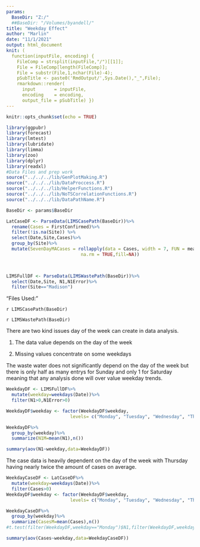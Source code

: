 ```yaml
---
params:
  BaseDir: "Z:/"
  ##BaseDir: "/Volumes/byandell/"
title: "Weekday Effect"
author: "Marlin"
date: "11/1/2021"
output: html_document
knit: (
  function(inputFile, encoding) { 
    FileComp = strsplit(inputFile,"/")[[1]];
    File = FileComp[length(FileComp)];
    File = substr(File,1,nchar(File)-4);
    pSubTitle <- paste0('RmdOutput/',Sys.Date(),"_",File);
    rmarkdown::render( 
      input       = inputFile, 
      encoding    = encoding, 
      output_file = pSubTitle) })
---
```


```r
knitr::opts_chunk$set(echo = TRUE)
```


```r
library(ggpubr)
library(forecast)
library(lmtest)
library(lubridate)
library(limma)
library(zoo)
library(dplyr)
library(readxl)
#Data Files and prep work
source("../../../lib/GenPlotMaking.R")
source("../../../lib/DataProccess.R")
source("../../../lib/HelperFunctions.R")
source("../../../lib/NoTSCorrelationFunctions.R")
source("../../../lib/DataPathName.R")
```


```r
BaseDir <- params$BaseDir

LatCaseDF <- ParseData(LIMSCasePath(BaseDir))%>% 
  rename(Cases = FirstConfirmed)%>%
  filter(!is.na(Site)) %>%
  select(Date,Site,Cases)%>%
  group_by(Site)%>%
  mutate(SevenDayMACases = rollapply(data = Cases, width = 7, FUN = mean, 
                            na.rm = TRUE,fill=NA))

  

LIMSFullDF <- ParseData(LIMSWastePath(BaseDir))%>%
  select(Date,Site, N1,N1Error)%>%
  filter(Site=="Madison")
```
"Files Used: "

`r LIMSCasePath(BaseDir)`

`r LIMSWastePath(BaseDir)`



There are two kind issues day of the week can create in data analysis.

  1) The data value depends on the day of the week
  
  2) Missing values concentrate on some weekdays
  
  
The waste water does not significantly depend on the day of the week but there is only half as many entrys for Sunday and only 1 for Saturday meaning that any analysis done will over value weekday trends.

```r
WeekdayDF <- LIMSFullDF%>%
  mutate(weekday=weekdays(Date))%>%
  filter(N1>0,N1Error>0)

WeekdayDF$weekday <- factor(WeekdayDF$weekday,
                        levels= c("Monday", "Tuesday", "Wednesday", "Thursday","Friday","Saturday","Sunday"))

WeekdayDF%>%
  group_by(weekday)%>%
  summarize(N1M=mean(N1),n())

summary(aov(N1~weekday,data=WeekdayDF))
```


The case data is heavily dependent on the day of the week with Thursday having nearly twice the amount of cases on average.

```r
WeekdayCaseDF <- LatCaseDF%>%
  mutate(weekday=weekdays(Date))%>%
  filter(Cases>0)
WeekdayDF$weekday <- factor(WeekdayDF$weekday,
                        levels= c("Monday", "Tuesday", "Wednesday", "Thursday","Friday","Saturday","Sunday"))

WeekdayCaseDF%>%
  group_by(weekday)%>%
  summarize(CasesM=mean(Cases),n())
#t.test(filter(WeekdayDF,weekday=="Monday")$N1,filter(WeekdayDF,weekday=="Thursday")$N1)

summary(aov(Cases~weekday,data=WeekdayCaseDF))
```




